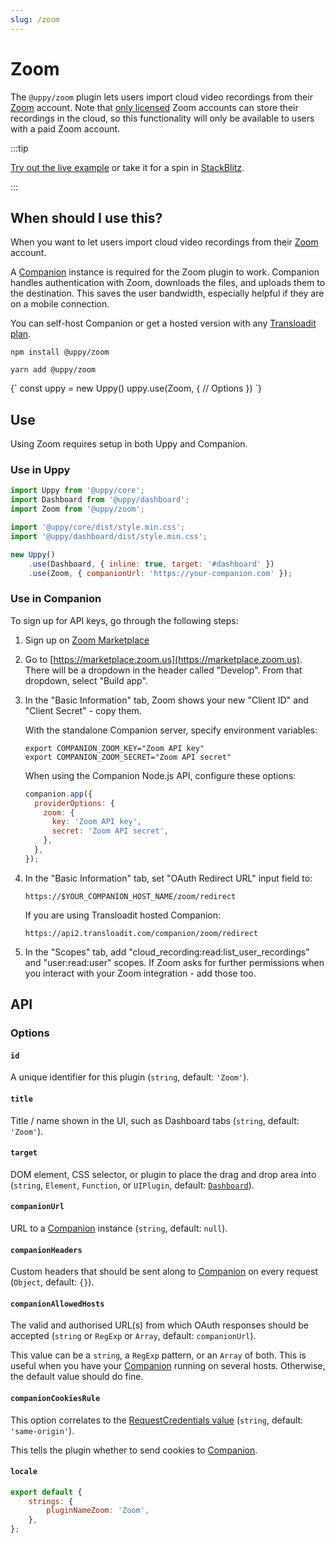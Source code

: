 ```yaml
---
slug: /zoom
---
```




# Zoom

The `@uppy/zoom` plugin lets users import cloud video recordings from their
[Zoom](https://zoom.com) account. Note that [only licensed](https://support.zoom.com/hc/en/article?id=zm_kb&sysparm_article=KB0063923) Zoom accounts can store their recordings in the cloud, so this functionality will only be available to users with a paid Zoom account.

:::tip

[Try out the live example](/examples) or take it for a spin in
[StackBlitz](https://stackblitz.com/edit/vitejs-vite-zaqyaf?file=main.js).

:::

## When should I use this?

When you want to let users import cloud video recordings from their [Zoom](https://zoom.com)
account.

A [Companion](/docs/companion) instance is required for the Zoom plugin to work.
Companion handles authentication with Zoom, downloads the files, and uploads
them to the destination. This saves the user bandwidth, especially helpful if
they are on a mobile connection.

You can self-host Companion or get a hosted version with any
[Transloadit plan](https://transloadit.com/pricing/).

<Tabs>
  <TabItem value="npm" label="NPM" default>

```shell
npm install @uppy/zoom
```

  </TabItem>

  <TabItem value="yarn" label="Yarn">

```shell
yarn add @uppy/zoom
```

  </TabItem>

  <TabItem value="cdn" label="CDN">
    <UppyCdnExample>
      {`
        const uppy = new Uppy()
        uppy.use(Zoom, {
          // Options
        })
      `}
    </UppyCdnExample>
  </TabItem>
</Tabs>

## Use

Using Zoom requires setup in both Uppy and Companion.

### Use in Uppy

```js {10-13} showLineNumbers
import Uppy from '@uppy/core';
import Dashboard from '@uppy/dashboard';
import Zoom from '@uppy/zoom';

import '@uppy/core/dist/style.min.css';
import '@uppy/dashboard/dist/style.min.css';

new Uppy()
	.use(Dashboard, { inline: true, target: '#dashboard' })
	.use(Zoom, { companionUrl: 'https://your-companion.com' });
```

### Use in Companion

To sign up for API keys, go through the following steps:

1. Sign up on [Zoom Marketplace](https://marketplace.zoom.us)  

2. Go to [https://marketplace.zoom.us](https://marketplace.zoom.us). There will be a dropdown in the header called "Develop". From that dropdown, select "Build app".  

3. In the "Basic Information" tab, Zoom shows your new "Client ID" and "Client Secret" - copy them.

    With the standalone Companion server, specify
    environment variables:

    ```shell
    export COMPANION_ZOOM_KEY="Zoom API key"
    export COMPANION_ZOOM_SECRET="Zoom API secret"
    ```

    When using the Companion Node.js API, configure these options:

    ```js
    companion.app({
      providerOptions: {
        zoom: {
          key: 'Zoom API key',
          secret: 'Zoom API secret',
        },
      },
    });
    ```

3. In the "Basic Information" tab, set "OAuth Redirect URL" input field to:

    ```
    https://$YOUR_COMPANION_HOST_NAME/zoom/redirect
    ```

    If you are using Transloadit hosted Companion:

    ```
    https://api2.transloadit.com/companion/zoom/redirect
    ```

4. In the "Scopes" tab, add "cloud_recording:read:list_user_recordings" and "user:read:user" scopes. If Zoom asks for further permissions when you interact with your Zoom integration - add those too.

## API

### Options

#### `id`

A unique identifier for this plugin (`string`, default: `'Zoom'`).

#### `title`

Title / name shown in the UI, such as Dashboard tabs (`string`, default:
`'Zoom'`).

#### `target`

DOM element, CSS selector, or plugin to place the drag and drop area into
(`string`, `Element`, `Function`, or `UIPlugin`, default:
[`Dashboard`](/docs/dashboard)).

#### `companionUrl`

URL to a [Companion](/docs/companion) instance (`string`, default: `null`).

#### `companionHeaders`

Custom headers that should be sent along to [Companion](/docs/companion) on
every request (`Object`, default: `{}`).

#### `companionAllowedHosts`

The valid and authorised URL(s) from which OAuth responses should be accepted
(`string` or `RegExp` or `Array`, default: `companionUrl`).

This value can be a `string`, a `RegExp` pattern, or an `Array` of both. This is
useful when you have your [Companion](/docs/companion) running on several hosts.
Otherwise, the default value should do fine.

#### `companionCookiesRule`

This option correlates to the
[RequestCredentials value](https://developer.mozilla.org/en-US/docs/Web/API/Request/credentials)
(`string`, default: `'same-origin'`).

This tells the plugin whether to send cookies to [Companion](/docs/companion).

#### `locale`

```js
export default {
	strings: {
		pluginNameZoom: 'Zoom',
	},
};
```
